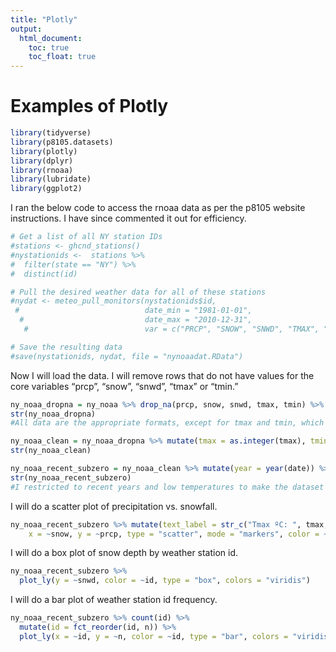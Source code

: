 ```yaml
---
title: "Plotly"
output: 
  html_document:
    toc: true
    toc_float: true
---
```

# Examples of Plotly

```r
library(tidyverse)
library(p8105.datasets)
library(plotly)
library(dplyr)
library(rnoaa)
library(lubridate)
library(ggplot2)
```
I ran the below code to access the rnoaa data as per the p8105 website instructions. I have since commented it out for efficiency.
```r
# Get a list of all NY station IDs
#stations <- ghcnd_stations()
#nystationids <-  stations %>% 
#  filter(state == "NY") %>% 
#  distinct(id)

# Pull the desired weather data for all of these stations
#nydat <- meteo_pull_monitors(nystationids$id, 
 #                            date_min = "1981-01-01", 
  #                           date_max = "2010-12-31", 
   #                          var = c("PRCP", "SNOW", "SNWD", "TMAX", "TMIN"))

# Save the resulting data
#save(nystationids, nydat, file = "nynoaadat.RData")
```
Now I will load the data. I will remove rows that do not have values for the core variables "prcp", "snow", "snwd", "tmax" or "tmin."
```r
ny_noaa_dropna = ny_noaa %>% drop_na(prcp, snow, snwd, tmax, tmin) %>% janitor::clean_names()
str(ny_noaa_dropna)
#All data are the appropriate formats, except for tmax and tmin, which should be integers. I will convert those.

ny_noaa_clean = ny_noaa_dropna %>% mutate(tmax = as.integer(tmax), tmin = as.integer(tmin))
str(ny_noaa_clean)

ny_noaa_recent_subzero = ny_noaa_clean %>% mutate(year = year(date)) %>% filter (year > 2000, tmin < 0, tmax< 0)
str(ny_noaa_recent_subzero)
#I restricted to recent years and low temperatures to make the dataset more manageable.
```
I will do a scatter plot of precipitation vs. snowfall.
```r
ny_noaa_recent_subzero %>% mutate(text_label = str_c("Tmax ºC: ", tmax, "\nTmin ºC: ", tmin)) %>% plot_ly(
    x = ~snow, y = ~prcp, type = "scatter", mode = "markers", color = ~snwd, text = ~ text_label, alpha = 0.5)
```


I will do a box plot of snow depth by weather station id.
```r
ny_noaa_recent_subzero %>%  
  plot_ly(y = ~snwd, color = ~id, type = "box", colors = "viridis")
```

I will do a bar plot of weather station id frequency.
```r
ny_noaa_recent_subzero %>% count(id) %>% 
  mutate(id = fct_reorder(id, n)) %>% 
  plot_ly(x = ~id, y = ~n, color = ~id, type = "bar", colors = "viridis")
```

